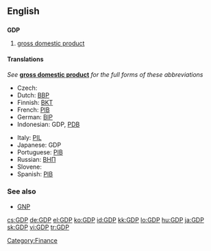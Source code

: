 ==English==

==={{initialism}}===
'''GDP'''
{{wikipedia}}

# [[gross domestic product]]

====Translations====
''See'' '''[[gross domestic product]]''' ''for the full forms of these abbreviations''
{{trans-top|gross domestic product}}
* Czech: {{t|cs|HDP}}
* Dutch: [[BBP]]
* Finnish: [[BKT]]
* French: [[PIB]] {{m}}
* German: [[BIP]]
* Indonesian: GDP, [[PDB]]
{{trans-mid}}
* Italy: [[PIL]]
* Japanese: GDP
* Portuguese: [[PIB]]
* Russian: [[ВНП]]
* Slovene: {{t+|sl|BDP}}
* Spanish: [[PIB]]
{{trans-bottom}}

===See also===
* [[GNP]]

[[Category:Finance]]

[[cs:GDP]]
[[de:GDP]]
[[el:GDP]]
[[ko:GDP]]
[[id:GDP]]
[[kk:GDP]]
[[lo:GDP]]
[[hu:GDP]]
[[ja:GDP]]
[[sk:GDP]]
[[vi:GDP]]
[[tr:GDP]]